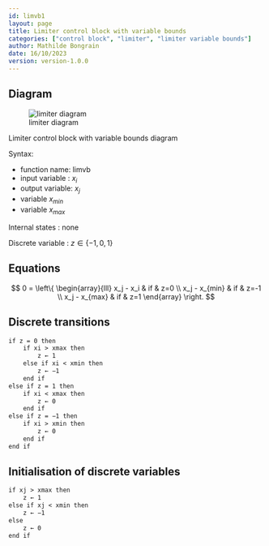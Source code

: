 ```yaml
---
id: limvb1
layout: page
title: Limiter control block with variable bounds
categories: ["control block", "limiter", "limiter variable bounds"]
author: Mathilde Bongrain
date: 16/10/2023
version: version-1.0.0
---
```


## Diagram

![limiter diagram](limiterVariableBounds.svg)

::: {.figure-caption}
Limiter control block with variable bounds diagram
:::

Syntax:  

- function name: limvb
- input variable : $x_i$
- output variable: $x_j$
- variable $x_{min}$
- variable $x_{max}$

Internal states : none

Discrete variable : $z \in \{-1,0, 1\}$

## Equations

$$
0 = \left\{
    \begin{array}{lll}
        x_j - x_i & if & z=0 \\
        x_j - x_{min} & if & z=-1 \\
        x_j - x_{max} & if & z=1
    \end{array}
\right.
$$

## Discrete transitions

```default
if z = 0 then
    if xi > xmax then
        z ← 1
    else if xi < xmin then
        z ← −1
    end if
else if z = 1 then
    if xi < xmax then
        z ← 0
    end if
else if z = −1 then
    if xi > xmin then
        z ← 0
    end if
end if
```

## Initialisation of discrete variables

```default
if xj > xmax then
    z ← 1
else if xj < xmin then
    z ← −1
else
    z ← 0
end if
```
